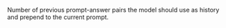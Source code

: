 Number of previous prompt-answer pairs the model should use as history and prepend to the current prompt.